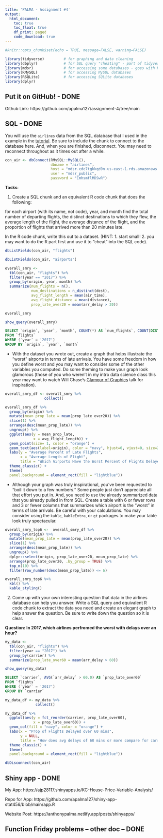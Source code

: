 ```yaml
---
title: 'PALMA - Assignment #4'
output: 
  html_document:
    toc: true
    toc_float: true
    df_print: paged
    code_download: true
---
```


```r
#knitr::opts_chunk$set(echo = TRUE, message=FALSE, warning=FALSE)
```

```r
library(tidyverse)         # for graphing and data cleaning
library(dbplyr)            # for SQL query "cheating" - part of tidyverse but needs to be loaded separately
library(mdsr)              # for accessing some databases - goes with Modern Data Science with R textbook
library(RMySQL)            # for accessing MySQL databases
library(RSQLite)           # for accessing SQLite databases
library(dplyr)
```

## Put it on GitHub! - DONE        

Github Link:  https://github.com/apalma127/assignment-4/tree/main

## SQL - DONE

You will use the `airlines` data from the SQL database that I used in the example in the [tutorial](https://advanced-ds-in-r.netlify.app/posts/2021-03-29-sqlinr/). Be sure to include the chunk to connect to the database here. And, when you are finished, disconnect. You may need to reconnect throughout as it times out after a while.

```r
con_air <- dbConnect(RMySQL::MySQL(), 
                     dbname = "airlines", 
                     host = "mdsr.cdc7tgkkqd0n.us-east-1.rds.amazonaws.com", 
                     user = "mdsr_public", 
                     password = "ImhsmflMDSwR")
```



**Tasks**:

1. Create a SQL chunk and an equivalent R code chunk that does the following: 

for each airport (with its name, not code), year, and month 
find the total number of departing flights, 
the distinct destinations to which they flew, 
the average length of the flight, 
the average distance of the flight, 
and the proportion of flights that arrived more than 20 minutes late. 

In the R code chunk, write this out to a dataset. (HINT: 1. start small! 2. you may want to do the R part first and use it to "cheat" into the SQL code).  

```r
dbListFields(con_air, "flights")
```


```r
dbListFields(con_air, "airports")

```


```r
overall_smry <-
  tbl(con_air, "flights") %>%
  filter(year == "2017") %>%
  group_by(origin, year, month) %>%
  summarize(num_flights = n(),
            num_destinations = n_distinct(dest),
            avg_flight_length = mean(air_time),
            avg_flight_distance = mean(distance),
            prop_late_over20 = mean(arr_delay > 20))

```

```r
overall_smry
```


```r
show_query(overall_smry)
```





```sql
SELECT `origin`, `year`, `month`, COUNT(*) AS `num_flights`, COUNT(DISTINCT `dest`) AS `num_destinations`, AVG(`air_time`) AS `avg_flight_length`, AVG(`distance`) AS `avg_flight_distance`, AVG(`arr_delay` > 20.0) AS `prop_late_over20`
FROM `flights`
WHERE (`year` = '2017')
GROUP BY `origin`, `year`, `month`
```


  - With the dataset you wrote out, create a graph that helps illustrate the "worst" airports in terms of late arrivals. You have some freedom in how you define worst and you may want to consider some of the other variables you computed. Do some theming to make your graph look glamorous (those of you who weren't in my intro data science class this year may want to watch Will Chase's [Glamour of Graphics](https://www.youtube.com/watch?v=h5cTacaWE6I) talk for inspiration). 
  
```r
overall_smry_df <- overall_smry %>%
                  collect()
```

```r
overall_smry_df %>%
  group_by(origin) %>% 
  mutate(mean_prop_late = mean(prop_late_over20)) %>% 
  slice(1) %>%
  arrange(desc(mean_prop_late)) %>% 
  ungroup() %>% 
  ggplot(aes(y = mean_prop_late,
             x = avg_flight_length)) +
  geom_point(size= 1, color = "orange") +
  geom_text(aes(label=origin), color = "navy", hjust=0, vjust=0, size=2.5)+
  labs(y = "Average Percent of Late Flights",
       x = "Average Length of Flight",
       title = "Which Airports Have the Worst Percent of Flights Delayed Over 20 Mins?") +
  theme_classic() +
  theme(
  panel.background = element_rect(fill = "lightblue"))

```

  
  
  - Although your graph was truly inspirational, you've been requested to "boil it down to a few numbers." Some people just don't appreciate all that effort you put in. And, you need to use the already summarized data that you already pulled in from SQL. Create a table with 6 or fewer rows and 3 or fewer columns that summarizes which airport is the "worst" in terms of late arrivals. Be careful with your calculations. You may consider using the `kable`, `kableExtra`, or `gt` packages to make your table look truly spectacular.
  
```r
overall_smry_top6 <-  overall_smry_df %>%
  group_by(origin) %>%
  mutate(mean_prop_late = mean(prop_late_over20)) %>% 
  slice(1) %>%
  arrange(desc(mean_prop_late)) %>% 
  ungroup() %>% 
  dplyr::select(origin, prop_late_over20, mean_prop_late) %>%
  arrange(prop_late_over20, .by_group = TRUE) %>%
  top_n(10) %>%
  filter(row_number(desc(mean_prop_late)) <= 6) 

```

```r
overall_smry_top6 %>%
  kbl() %>%
  kable_styling()
```


  
2. Come up with your own interesting question that data in the airlines database can help you answer. Write a SQL query and equivalent R code chunk to extract the data you need and create an elegant graph to help answer the question. Be sure to write down the question so it is clear. 


**Question: In 2017, which airlines perfromed the worst with delays over an hour?** 

```r
my_data <-
  tbl(con_air, "flights") %>%
  filter(year == "2017") %>%
  group_by(carrier) %>%
  summarize(prop_late_over60 = mean(arr_delay > 60))

```


```r
show_query(my_data)
```


```sql
SELECT `carrier`, AVG(`arr_delay` > 60.0) AS `prop_late_over60`
FROM `flights`
WHERE (`year` = '2017')
GROUP BY `carrier`
```


```r
my_data_df <- my_data %>%
              collect()
```


```r
my_data_df %>% 
  ggplot(aes(y = fct_reorder(carrier, prop_late_over60),
             x = prop_late_over60)) +
  geom_col(fill = "navy", color = "orange") +
  labs(x = "Prop of Flights Delayed over 60 mins",
       y = NULL,
       title = "How does avg delays of 60 mins or more compare for carriers?") +
  theme_classic() +
  theme(
  panel.background = element_rect(fill = "lightblue"))
```


```r
dbDisconnect(con_air)
```


## Shiny app - DONE

My App: https://ajp28117.shinyapps.io/KC-House-Price-Variable-Analysis/

Repo for App:  https://github.com/apalma127/shiny-app-stat456/blob/main/app.R

Website Post:  https://anthonypalma.netlify.app/posts/shinyapps/


## Function Friday problems -- other doc -- DONE

